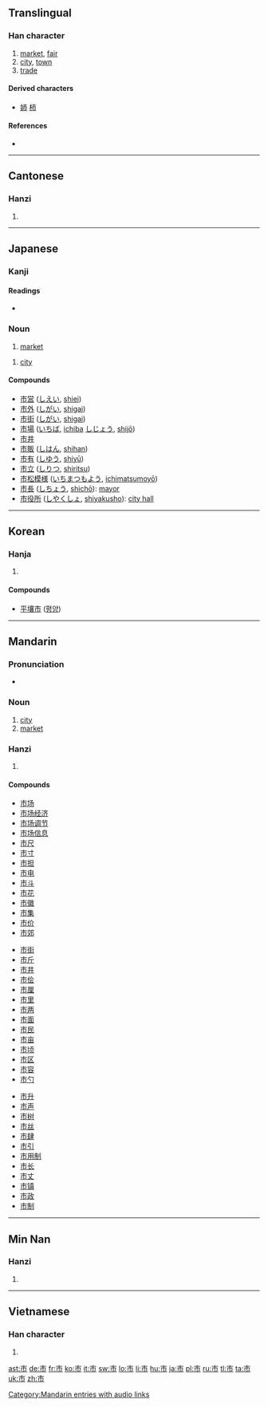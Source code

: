{{also|帀}}

==Translingual==
{{stroke order|strokes=5}}

===Han character===
{{Han char|rn=50|rad=巾|as=02|sn=5|four=0022<sub>7</sub>|canj=卜中月 (YLB)|ids=⿱[[亠]][[巾]]}}

# [[market]], [[fair]]
# [[city]], [[town]]
# [[trade]]

====Derived characters====
* [[姉]] [[柿]]

====References====
* {{Han ref|kx=0328.030|dkj=08775|dj=0632.130|hdz=10729.050|uh=5E02|ud=24066|bh=A5AB|bd=42411}}

----

==Cantonese==

===Hanzi===
{{yue-hanzi|jyut=|y=[[si5]]}}

# {{defn|lang=yue|sort=巾02}}

----

==Japanese==

===Kanji===
{{ja-kanji|grade=2|rs=巾02}}

====Readings====
* {{ja-readings|on=[[し]] ([[shi]])|kun=[[いち]] ([[ichi]])}}

===Noun===
{{ja-noun|k|hira=いち|rom=ichi}}

# [[market]]
{{ja-noun|k|hira=し|rom=shi}}
# [[city]]

====Compounds====
* [[市営]] ([[しえい]], [[shiei]])
* [[市外]] ([[しがい]], [[shigai]])
* [[市街]] ([[しがい]], [[shigai]])
* [[市場]] ([[いちば]], [[ichiba]] [[しじょう]], [[shijō]])
* [[市井]]
* [[市販]] ([[しはん]], [[shihan]])
* [[市有]] ([[しゆう]], [[shiyū]])
* [[市立]] ([[しりつ]], [[shiritsu]])
* [[市松模様]] ([[いちまつもよう]], [[ichimatsumoyō]])
* [[市長]] ([[しちょう]], [[shichō]]): [[mayor]]
* [[市役所]] ([[しやくしょ]], [[shiyakusho]]): [[city hall]]

----

==Korean==

===Hanja===
{{ko-hanja|hangeul=[[시]]|eumhun=저자|rv=si|mr=si}}

# {{defn|lang=ko|sort=巾02}}

====Compounds====
* [[平壤市]] ([[평양]])

----

==Mandarin==

===Pronunciation===
* {{audio|zh-shì.ogg|audio}}

===Noun===
{{cmn-noun|ts|pin=shì|pint=shi4|rs=巾02}}

# [[city]]
# [[market]]

===Hanzi===
{{cmn-hanzi|pin=[[shì]] ([[shi4]])|wg=shih<sup>4</sup>}}

# {{defn|lang=cmn|sort=巾02}}

====Compounds====
{{top3}}
* [[市场]]
* [[市场经济]]
* [[市场调节]]
* [[市场信息]]
* [[市尺]]
* [[市寸]]
* [[市担]]
* [[市电]]
* [[市斗]]
* [[市花]]
* [[市徽]]
* [[市集]]
* [[市价]]
* [[市郊]]
{{mid3}}
* [[市街]]
* [[市斤]]
* [[市井]]
* [[市侩]]
* [[市厘]]
* [[市里]]
* [[市两]]
* [[市面]]
* [[市民]]
* [[市亩]]
* [[市顷]]
* [[市区]]
* [[市容]]
* [[市勺]]
{{mid3}}
* [[市升]]
* [[市声]]
* [[市树]]
* [[市丝]]
* [[市肆]]
* [[市引]]
* [[市用制]]
* [[市长]]
* [[市丈]]
* [[市镇]]
* [[市政]]
* [[市制]]
{{bottom}}

[[Category:Mandarin entries with audio links]]

----
==Min Nan==

===Hanzi===
{{nan-hanzi|poj=chhī}}

# {{defn|lang=nan}}

----

==Vietnamese==

===Han character===
{{vi-hantu|[[thị]]|rs=巾02}}

# {{defn|lang=vi|sort=巾02}}

[[ast:市]]
[[de:市]]
[[fr:市]]
[[ko:市]]
[[it:市]]
[[sw:市]]
[[lo:市]]
[[li:市]]
[[hu:市]]
[[ja:市]]
[[pl:市]]
[[ru:市]]
[[tl:市]]
[[ta:市]]
[[uk:市]]
[[zh:市]]